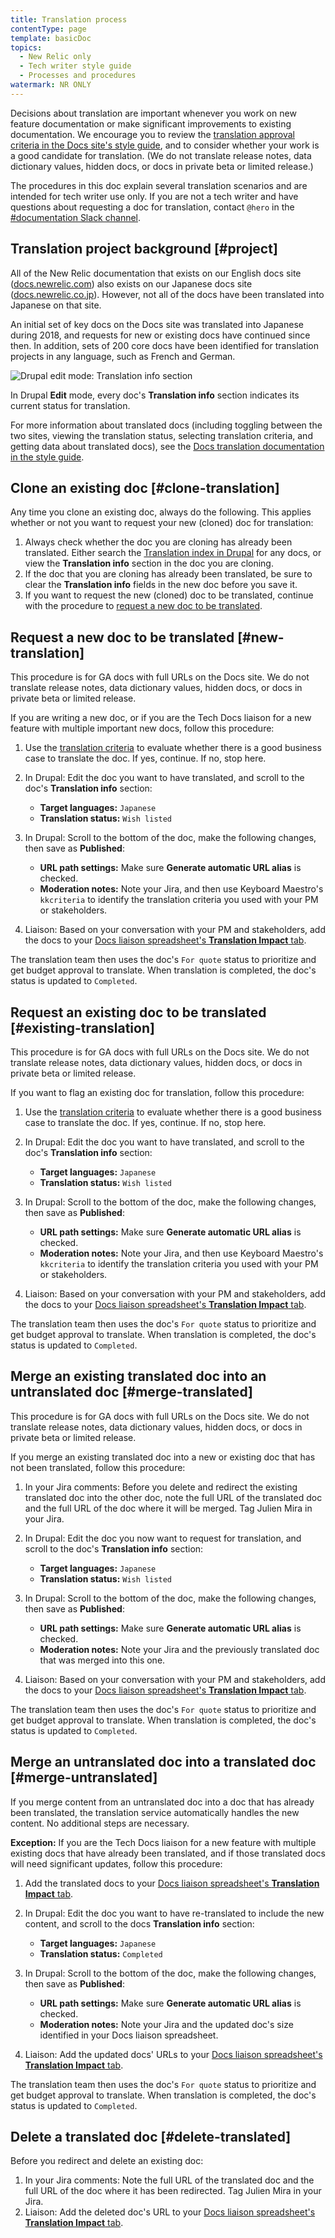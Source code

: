```yaml
---
title: Translation process
contentType: page
template: basicDoc
topics:
  - New Relic only
  - Tech writer style guide
  - Processes and procedures
watermark: NR ONLY
---
```


Decisions about translation are important whenever you work on new feature documentation or make significant improvements to existing documentation. We encourage you to review the [translation approval criteria in the Docs site's style guide](/docs/new-relic-only/basic-style-guide/writing-guidelines/docs-translation#request-translation), and to consider whether your work is a good candidate for translation. (We do not translate release notes, data dictionary values, hidden docs, or docs in private beta or limited release.)

The procedures in this doc explain several translation scenarios and are intended for tech writer use only. If you are not a tech writer and have questions about requesting a doc for translation, contact `@hero` in the [#documentation Slack channel](https://app.slack.com/client/T02D34WJD/C0DSGL3FZ).

## Translation project background [#project]

All of the New Relic documentation that exists on our English docs site ([docs.newrelic.com](https://docs.newrelic.com)) also exists on our Japanese docs site ([docs.newrelic.co.jp](https://docs.newrelic.co.jp)). However, not all of the docs have been translated into Japanese on that site.

An initial set of key docs on the Docs site was translated into Japanese during 2018, and requests for new or existing docs have continued since then. In addition, sets of 200 core docs have been identified for translation projects in any language, such as French and German.

![Drupal edit mode: Translation info section](./images/translation-info.png "Drupal edit mode: Translation info section")

In Drupal **Edit** mode, every doc's **Translation info** section indicates its current status for translation.

For more information about translated docs (including toggling between the two sites, viewing the translation status, selecting translation criteria, and getting data about translated docs), see the [Docs translation documentation in the style guide](/docs/new-relic-only/basic-style-guide/writing-guidelines/docs-translation).

## Clone an existing doc [#clone-translation]

Any time you clone an existing doc, always do the following. This applies whether or not you want to request your new (cloned) doc for translation:

1. Always check whether the doc you are cloning has already been translated. Either search the [Translation index in Drupal](https://docs.newrelic.com/admin/workbench/translation-index) for any docs, or view the **Translation info** section in the doc you are cloning.
2. If the doc that you are cloning has already been translated, be sure to clear the **Translation info** fields in the new doc before you save it.
3. If you want to request the new (cloned) doc to be translated, continue with the procedure to [request a new doc to be translated](#new-translation).

## Request a new doc to be translated [#new-translation]

This procedure is for GA docs with full URLs on the Docs site. We do not translate release notes, data dictionary values, hidden docs, or docs in private beta or limited release.

If you are writing a new doc, or if you are the Tech Docs liaison for a new feature with multiple important new docs, follow this procedure:

1. Use the [translation criteria](/docs/new-relic-only/basic-style-guide/writing-guidelines/docs-translation#request-translation) to evaluate whether there is a good business case to translate the doc. If yes, continue. If no, stop here.
2. In Drupal: Edit the doc you want to have translated, and scroll to the doc's **Translation info** section:

   * **Target languages:** `Japanese`
   * **Translation status:** `Wish listed`
3. In Drupal: Scroll to the bottom of the doc, make the following changes, then save as **Published**:

   * **URL path settings:** Make sure **Generate automatic URL alias** is checked.
   * **Moderation notes:** Note your Jira, and then use Keyboard Maestro's `kkcriteria` to identify the translation criteria you used with your PM or stakeholders.
4. Liaison: Based on your conversation with your PM and stakeholders, add the docs to your [Docs liaison spreadsheet's **Translation Impact** tab](https://docs.google.com/spreadsheets/d/1CjFl1_FpzW47KbGVeLynlQ4mZ9KERV4R2OdxWOSYRiY/edit#gid=1415803267).

The translation team then uses the doc's `For quote` status to prioritize and get budget approval to translate. When translation is completed, the doc's status is updated to `Completed`.

## Request an existing doc to be translated [#existing-translation]

This procedure is for GA docs with full URLs on the Docs site. We do not translate release notes, data dictionary values, hidden docs, or docs in private beta or limited release.

If you want to flag an existing doc for translation, follow this procedure:

1. Use the [translation criteria](/docs/new-relic-only/basic-style-guide/writing-guidelines/docs-translation#request-translation) to evaluate whether there is a good business case to translate the doc. If yes, continue. If no, stop here.
2. In Drupal: Edit the doc you want to have translated, and scroll to the doc's **Translation info** section:

   * **Target languages:** `Japanese`
   * **Translation status:** `Wish listed`
3. In Drupal: Scroll to the bottom of the doc, make the following changes, then save as **Published**:

   * **URL path settings:** Make sure **Generate automatic URL alias** is checked.
   * **Moderation notes:** Note your Jira, and then use Keyboard Maestro's `kkcriteria` to identify the translation criteria you used with your PM or stakeholders.
4. Liaison: Based on your conversation with your PM and stakeholders, add the docs to your [Docs liaison spreadsheet's **Translation Impact** tab](https://docs.google.com/spreadsheets/d/1CjFl1_FpzW47KbGVeLynlQ4mZ9KERV4R2OdxWOSYRiY/edit#gid=1415803267).

The translation team then uses the doc's `For quote` status to prioritize and get budget approval to translate. When translation is completed, the doc's status is updated to `Completed`.

## Merge an existing translated doc into an untranslated doc [#merge-translated]

This procedure is for GA docs with full URLs on the Docs site. We do not translate release notes, data dictionary values, hidden docs, or docs in private beta or limited release.

If you merge an existing translated doc into a new or existing doc that has not been translated, follow this procedure:

1. In your Jira comments: Before you delete and redirect the existing translated doc into the other doc, note the full URL of the translated doc and the full URL of the doc where it will be merged. Tag Julien Mira in your Jira.
2. In Drupal: Edit the doc you now want to request for translation, and scroll to the doc's **Translation info** section:

   * **Target languages:** `Japanese`
   * **Translation status:** `Wish listed`
3. In Drupal: Scroll to the bottom of the doc, make the following changes, then save as **Published**:

   * **URL path settings:** Make sure **Generate automatic URL alias** is checked.
   * **Moderation notes:** Note your Jira and the previously translated doc that was merged into this one.
4. Liaison: Based on your conversation with your PM and stakeholders, add the docs to your [Docs liaison spreadsheet's **Translation Impact** tab](https://docs.google.com/spreadsheets/d/1CjFl1_FpzW47KbGVeLynlQ4mZ9KERV4R2OdxWOSYRiY/edit#gid=1415803267).

The translation team then uses the doc's `For quote` status to prioritize and get budget approval to translate. When translation is completed, the doc's status is updated to `Completed`.

## Merge an untranslated doc into a translated doc [#merge-untranslated]

If you merge content from an untranslated doc into a doc that has already been translated, the translation service automatically handles the new content. No additional steps are necessary.

**Exception:** If you are the Tech Docs liaison for a new feature with multiple existing docs that have already been translated, and if those translated docs will need significant updates, follow this procedure:

1. Add the translated docs to your [Docs liaison spreadsheet's **Translation Impact** tab](https://docs.google.com/spreadsheets/d/1CjFl1_FpzW47KbGVeLynlQ4mZ9KERV4R2OdxWOSYRiY/edit#gid=1415803267).
2. In Drupal: Edit the doc you want to have re-translated to include the new content, and scroll to the docs **Translation info** section:

   * **Target languages:** `Japanese`
   * **Translation status:** `Completed`
3. In Drupal: Scroll to the bottom of the doc, make the following changes, then save as **Published**:

   * **URL path settings:** Make sure **Generate automatic URL alias** is checked.
   * **Moderation notes:** Note your Jira and the updated doc's size identified in your Docs liaison spreadsheet.
4. Liaison: Add the updated docs' URLs to your [Docs liaison spreadsheet's **Translation Impact** tab](https://docs.google.com/spreadsheets/d/1CjFl1_FpzW47KbGVeLynlQ4mZ9KERV4R2OdxWOSYRiY/edit#gid=1415803267).

The translation team then uses the doc's `For quote` status to prioritize and get budget approval to translate. When translation is completed, the doc's status is updated to `Completed`.

## Delete a translated doc [#delete-translated]

Before you redirect and delete an existing doc:

1. In your Jira comments: Note the full URL of the translated doc and the full URL of the doc where it has been redirected. Tag Julien Mira in your Jira.
2. Liaison: Add the deleted doc's URL to your [Docs liaison spreadsheet's **Translation Impact** tab](https://docs.google.com/spreadsheets/d/1CjFl1_FpzW47KbGVeLynlQ4mZ9KERV4R2OdxWOSYRiY/edit#gid=1415803267).
